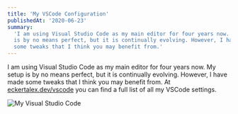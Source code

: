 ```yaml
---
title: 'My VSCode Configuration'
publishedAt: '2020-06-23'
summary:
  'I am using Visual Studio Code as my main editor for four years now. My setup
  is by no means perfect, but it is continually evolving. However, I have made
  some tweaks that I think you may benefit from.'
---
```


I am using Visual Studio Code as my main editor for four years now. My setup is
by no means perfect, but it is continually evolving. However, I have made some
tweaks that I think you may benefit from. At
[eckertalex.dev/vscode](/uses/vscode) you can find a full list of all my VSCode
settings.

<Image
  src="/static/img/vscode/vscode.png"
  height={928}
  width={1373}
  priority={true}
  alt="My Visual Studio Code"
/>
